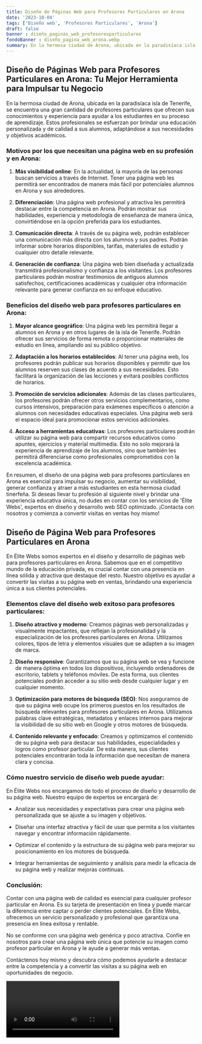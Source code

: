 ```yaml
---
title: Diseño de Páginas Web para Profesores Particulares en Arona
date: '2023-10-04'
tags: ['Diseño web', 'Profesores Particulares', 'Arona']
draft: false
banner : diseño_paginas_web_profesoresparticulares
fondoBanner : diseño_pagina_web_arona.webp
summary: En la hermosa ciudad de Arona, ubicada en la paradisíaca isla de Tenerife, se encuentra una gran cantidad de profesores particulares que ofrecen sus conocimientos y experiencia para ayudar a los estudiantes en su proceso de aprendizaje. Estos profesionales se esfuerzan por brindar una educación personalizada y de calidad a sus alumnos, adaptándose a sus necesidades y objetivos académicos.
---
```


## Diseño de Páginas Web para Profesores Particulares en Arona: Tu Mejor Herramienta para Impulsar tu Negocio

En la hermosa ciudad de Arona, ubicada en la paradisíaca isla de Tenerife, se encuentra una gran cantidad de profesores particulares que ofrecen sus conocimientos y experiencia para ayudar a los estudiantes en su proceso de aprendizaje. Estos profesionales se esfuerzan por brindar una educación personalizada y de calidad a sus alumnos, adaptándose a sus necesidades y objetivos académicos.

### Motivos por los que necesitan una página web en su profesión y en Arona:

1. **Más visibilidad online**: En la actualidad, la mayoría de las personas buscan servicios a través de Internet. Tener una página web les permitirá ser encontrados de manera más fácil por potenciales alumnos en Arona y sus alrededores.

2. **Diferenciación**: Una página web profesional y atractiva les permitirá destacar entre la competencia en Arona. Podrán mostrar sus habilidades, experiencia y metodología de enseñanza de manera única, convirtiéndose en la opción preferida para los estudiantes.

3. **Comunicación directa**: A través de su página web, podrán establecer una comunicación más directa con los alumnos y sus padres. Podrán informar sobre horarios disponibles, tarifas, materiales de estudio y cualquier otro detalle relevante.

4. **Generación de confianza**: Una página web bien diseñada y actualizada transmitirá profesionalismo y confianza a los visitantes. Los profesores particulares podrán mostrar testimonios de antiguos alumnos satisfechos, certificaciones académicas y cualquier otra información relevante para generar confianza en su enfoque educativo.

### Beneficios del diseño web para profesores particulares en Arona:

1. **Mayor alcance geográfico**: Una página web les permitirá llegar a alumnos en Arona y en otros lugares de la isla de Tenerife. Podrán ofrecer sus servicios de forma remota o proporcionar materiales de estudio en línea, ampliando así su público objetivo.

2. **Adaptación a los horarios establecidos**: Al tener una página web, los profesores podrán publicar sus horarios disponibles y permitir que los alumnos reserven sus clases de acuerdo a sus necesidades. Esto facilitará la organización de las lecciones y evitará posibles conflictos de horarios.

3. **Promoción de servicios adicionales**: Además de las clases particulares, los profesores podrán ofrecer otros servicios complementarios, como cursos intensivos, preparación para exámenes específicos o atención a alumnos con necesidades educativas especiales. Una página web será el espacio ideal para promocionar estos servicios adicionales.

4. **Acceso a herramientas educativas**: Los profesores particulares podrán utilizar su página web para compartir recursos educativos como apuntes, ejercicios y material multimedia. Esto no solo mejorará la experiencia de aprendizaje de los alumnos, sino que también les permitirá diferenciarse como profesionales comprometidos con la excelencia académica.

En resumen, el diseño de una página web para profesores particulares en Arona es esencial para impulsar su negocio, aumentar su visibilidad, generar confianza y atraer a más estudiantes en esta hermosa ciudad tinerfeña. Si deseas llevar tu profesión al siguiente nivel y brindar una experiencia educativa única, no dudes en contar con los servicios de 'Élite Webs', expertos en diseño y desarrollo web SEO optimizado. ¡Contacta con nosotros y comienza a convertir visitas en ventas hoy mismo!

<GifSeo />

<Cta />

## Diseño de Página Web para Profesores Particulares en Arona

En Élite Webs somos expertos en el diseño y desarrollo de páginas web para profesores particulares en Arona. Sabemos que en el competitivo mundo de la educación privada, es crucial contar con una presencia en línea sólida y atractiva que destaque del resto. Nuestro objetivo es ayudar a convertir las visitas a su página web en ventas, brindando una experiencia única a sus clientes potenciales.

### Elementos clave del diseño web exitoso para profesores particulares:

1. **Diseño atractivo y moderno**: Creamos páginas web personalizadas y visualmente impactantes, que reflejan la profesionalidad y la especialización de los profesores particulares en Arona. Utilizamos colores, tipos de letra y elementos visuales que se adapten a su imagen de marca.

2. **Diseño responsive**: Garantizamos que su página web se vea y funcione de manera óptima en todos los dispositivos, incluyendo ordenadores de escritorio, tablets y teléfonos móviles. De esta forma, sus clientes potenciales podrán acceder a su sitio web desde cualquier lugar y en cualquier momento.

3. **Optimización para motores de búsqueda (SEO)**: Nos aseguramos de que su página web ocupe los primeros puestos en los resultados de búsqueda relevantes para profesores particulares en Arona. Utilizamos palabras clave estratégicas, metadatos y enlaces internos para mejorar la visibilidad de su sitio web en Google y otros motores de búsqueda.

4. **Contenido relevante y enfocado**: Creamos y optimizamos el contenido de su página web para destacar sus habilidades, especialidades y logros como profesor particular. De esta manera, sus clientes potenciales encontrarán toda la información que necesitan de manera clara y concisa.

### Cómo nuestro servicio de diseño web puede ayudar:

En Élite Webs nos encargamos de todo el proceso de diseño y desarrollo de su página web. Nuestro equipo de expertos se encargará de:

- Analizar sus necesidades y expectativas para crear una página web personalizada que se ajuste a su imagen y objetivos.

- Diseñar una interfaz atractiva y fácil de usar que permita a los visitantes navegar y encontrar información rápidamente.

- Optimizar el contenido y la estructura de su página web para mejorar su posicionamiento en los motores de búsqueda.

- Integrar herramientas de seguimiento y análisis para medir la eficacia de su página web y realizar mejoras continuas.

### Conclusión:

Contar con una página web de calidad es esencial para cualquier profesor particular en Arona. Es su tarjeta de presentación en línea y puede marcar la diferencia entre captar o perder clientes potenciales. En Élite Webs, ofrecemos un servicio personalizado y profesional que garantiza una presencia en línea exitosa y rentable.

No se conforme con una página web genérica y poco atractiva. Confíe en nosotros para crear una página web única que potencie su imagen como profesor particular en Arona y le ayude a generar más ventas.

Contáctenos hoy mismo y descubra cómo podemos ayudarle a destacar entre la competencia y a convertir las visitas a su página web en oportunidades de negocio.

<Video />

<CtaBot job='Profesores Particulares' city='Arona'/>

<Gmaps query='Arona+españa+maps' />